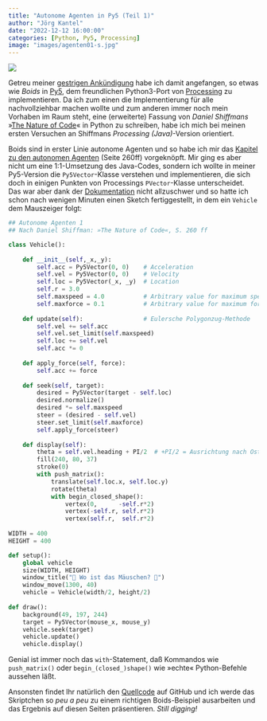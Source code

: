 ```yaml
---
title: "Autonome Agenten in Py5 (Teil 1)"
author: "Jörg Kantel"
date: "2022-12-12 16:00:00"
categories: [Python, Py5, Processing]
image: "images/agenten01-s.jpg"
---
```


[![](images/agenten01.jpg)](https://www.flickr.com/photos/schockwellenreiter/52558822476/in/photostream/)

Getreu meiner [gestrigen Ankündigung](https://kantel.github.io/posts/2022121101_boids_python_processing/) habe ich damit angefangen, so etwas wie *Boids* in [Py5](http://cognitiones.kantel-chaos-team.de/programmierung/creativecoding/processing/py5.html), dem freundlichen Python3-Port von [Processing](http://cognitiones.kantel-chaos-team.de/programmierung/creativecoding/processing/processing.html) zu implementieren. Da ich zum einen die Implementierung für alle nachvollziehbar machen wollte und zum anderen immer noch mein Vorhaben im Raum steht, eine (erweiterte) Fassung von *Daniel Shiffmans* »[The Nature of Code](https://natureofcode.com/)« in Python zu schreiben, habe ich mich bei meinen ersten Versuchen an Shiffmans *Processing (Java)*-Version orientiert.

Boids sind in erster Linie autonome Agenten und so habe ich mir das [Kapitel zu den autonomen Agenten](https://natureofcode.com/book/chapter-6-autonomous-agents/) (Seite 260ff) vorgeknöpft. Mir ging es aber nicht um eine 1:1-Umsetzung des Java-Codes, sondern ich wollte in meiner Py5-Version die `Py5Vector`-Klasse verstehen und implementieren, die sich doch in einigen Punkten von Processings `PVector`-Klasse unterscheidet. Das war aber dank der [Dokumentation](https://py5coding.org/how_tos/py5vector_class.html) nicht allzuschwer und so hatte ich schon nach wenigen Minuten einen Sketch fertiggestellt, in dem ein `Vehicle` dem Mauszeiger folgt:

~~~python
## Autonome Agenten 1
## Nach Daniel Shiffman: »The Nature of Code«, S. 260 ff

class Vehicle():
    
    def __init__(self,_x,_y):
        self.acc = Py5Vector(0, 0)    # Acceleration
        self.vel = Py5Vector(0, 0)    # Velocity
        self.loc = Py5Vector(_x, _y)  # Location
        self.r = 3.0
        self.maxspeed = 4.0           # Arbitrary value for maximum speed
        self.maxforce = 0.1           # Arbitrary value for maximum force
    
    def update(self):                 # Eulersche Polygonzug-Methode
        self.vel += self.acc
        self.vel.set_limit(self.maxspeed)
        self.loc += self.vel
        self.acc *= 0
        
    def apply_force(self, force):
        self.acc += force
        
    def seek(self, target):
        desired = Py5Vector(target - self.loc)
        desired.normalize()
        desired *= self.maxspeed
        steer = (desired - self.vel)
        steer.set_limit(self.maxforce)
        self.apply_force(steer)
        
    def display(self):
        theta = self.vel.heading + PI/2  # +PI/2 = Ausrichtung nach Osten
        fill(240, 80, 37)
        stroke(0)
        with push_matrix():
            translate(self.loc.x, self.loc.y)
            rotate(theta)
            with begin_closed_shape():
                vertex(0,      -self.r*2)
                vertex(-self.r, self.r*2)
                vertex(self.r,  self.r*2)
                
WIDTH = 400
HEIGHT = 400

def setup():
    global vehicle
    size(WIDTH, HEIGHT)
    window_title("🐁 Wo ist das Mäuschen? 🐁")
    window_move(1300, 40)
    vehicle = Vehicle(width/2, height/2)
    
def draw():
    background(49, 197, 244)
    target = Py5Vector(mouse_x, mouse_y)
    vehicle.seek(target)
    vehicle.update()
    vehicle.display()
~~~

Genial ist immer noch das `with`-Statement, daß Kommandos wie `push_matrix()` oder `begin_(closed_)shape()` wie »echte« Python-Befehle aussehen läßt.

Ansonsten findet Ihr natürlich den [Quellcode](https://github.com/kantel/py5/blob/main/agenten/vehicle01.py) auf GitHub und ich werde das Skriptchen so *peu a peu* zu einem richtigen Boids-Beispiel ausarbeiten und das Ergebnis auf diesen Seiten präsentieren. *Still digging!*